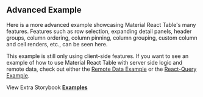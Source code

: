 
<Head>
  <title>Advanced Example - Material React Table V2 Docs</title>
  <meta
    name="description"
    content="Advanced Material React Table Example with pagination, filtering, sorting, selection, detail panels, column ordering, pinning, custom toolbars, and more"
  />
  <meta property="og:title" content="Advanced Material React Table Example" />
  <meta
    property="og:description"
    content="Learn how to take advantage of advanced MRT features, suc as pagination, filtering, sorting, selection, detail panels, column ordering, pinning, custom toolbars, and more"
  />
</Head>

## Advanced Example

Here is a more advanced example showcasing Material React Table's many features. Features such as row selection, expanding detail panels, header groups, column ordering, column pinning, column grouping, custom column and cell renders, etc., can be seen here.

This example is still only using client-side features. If you want to see an example of how to use Material React Table with server side logic and remote data, check out either the [Remote&nbsp;Data&nbsp;Example](/docs/examples/remote) or the [React-Query Example](/docs/examples/react-query).

<Example />

View Extra Storybook **[Examples](https://www.material-react-table.dev/?path=/story/prop-playground--maximum-features)**
